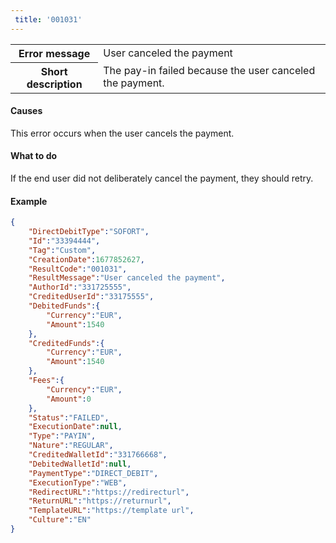 ```yaml
---  
 title: '001031'  
---  
```

  
<table>
    <tbody>
        <tr>
            <th class="header"><strong>Error message</strong></th>
            <td class="table-content">User canceled the payment</td>
        </tr>
        <tr>
            <th class="header"><strong>Short description</strong></th>
            <td class="table-content">The pay-in failed because the user canceled the payment.</td>
        </tr>
    </tbody>
</table>  

#### Causes  

This error occurs when the user cancels the payment.  

#### What to do  

If the end user did not deliberately cancel the payment, they should retry.  

#### Example  
```json API Response
{
    "DirectDebitType":"SOFORT",
    "Id":"33394444",
    "Tag":"Custom",
    "CreationDate":1677852627,
    "ResultCode":"001031",
    "ResultMessage":"User canceled the payment",
    "AuthorId":"331725555",
    "CreditedUserId":"33175555",
    "DebitedFunds":{
        "Currency":"EUR",
        "Amount":1540
    },
    "CreditedFunds":{
        "Currency":"EUR",
        "Amount":1540
    },
    "Fees":{
        "Currency":"EUR",
        "Amount":0
    },
    "Status":"FAILED",
    "ExecutionDate":null,
    "Type":"PAYIN",
    "Nature":"REGULAR",
    "CreditedWalletId":"331766668",
    "DebitedWalletId":null,
    "PaymentType":"DIRECT_DEBIT",
    "ExecutionType":"WEB",
    "RedirectURL":"https://redirecturl",
    "ReturnURL":"https://returnurl",
    "TemplateURL":"https://template url",
    "Culture":"EN"
}
```